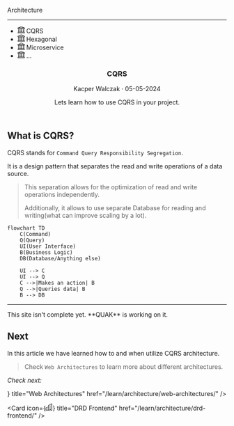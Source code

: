 
<section className="header__height w-full rounded-2xl bg-indigo-900 bg-opacity-10 border-2 border-indigo-500 mt-2">
    <article className="flex flex-col align-between h-full relative">
        <div className="absolute top-0 left-0 p-2">
            <ArchitectureTag/>
        </div>
        <section className="shadow-lg flex align-center justify-center gap-3 h-full overflow-hidden">
            <div className="flex flex-col bg-violet-900 h-40 w-40 p-2 mt-20 text-white font-bold rounded">
                <p>Architecture</p>
                <hr/>
                <ul>
                    <li className="flex items-center gap-2 p-1 bg-violet-700">
                        <svg xmlns="http://www.w3.org/2000/svg" width="16" height="16" fill="currentColor"
                             className="bi bi-bank" viewBox="0 0 16 16">
                            <path
                                d="m8 0 6.61 3h.89a.5.5 0 0 1 .5.5v2a.5.5 0 0 1-.5.5H15v7a.5.5 0 0 1 .485.38l.5 2a.498.498 0 0 1-.485.62H.5a.498.498 0 0 1-.485-.62l.5-2A.5.5 0 0 1 1 13V6H.5a.5.5 0 0 1-.5-.5v-2A.5.5 0 0 1 .5 3h.89zM3.777 3h8.447L8 1zM2 6v7h1V6zm2 0v7h2.5V6zm3.5 0v7h1V6zm2 0v7H12V6zM13 6v7h1V6zm2-1V4H1v1zm-.39 9H1.39l-.25 1h13.72z"/>
                        </svg>
                        <span>CQRS</span>
                    </li>
                    <li className="flex items-center gap-2">
                        <svg xmlns="http://www.w3.org/2000/svg" width="16" height="16" fill="currentColor"
                             className="bi bi-bank" viewBox="0 0 16 16">
                            <path
                                d="m8 0 6.61 3h.89a.5.5 0 0 1 .5.5v2a.5.5 0 0 1-.5.5H15v7a.5.5 0 0 1 .485.38l.5 2a.498.498 0 0 1-.485.62H.5a.498.498 0 0 1-.485-.62l.5-2A.5.5 0 0 1 1 13V6H.5a.5.5 0 0 1-.5-.5v-2A.5.5 0 0 1 .5 3h.89zM3.777 3h8.447L8 1zM2 6v7h1V6zm2 0v7h2.5V6zm3.5 0v7h1V6zm2 0v7H12V6zM13 6v7h1V6zm2-1V4H1v1zm-.39 9H1.39l-.25 1h13.72z"/>
                        </svg>
                        <span className="text-violet-500">Hexagonal</span>
                    </li>
                    <li className="flex items-center gap-2">
                        <svg xmlns="http://www.w3.org/2000/svg" width="16" height="16" fill="currentColor"
                             className="bi bi-bank" viewBox="0 0 16 16">
                            <path
                                d="m8 0 6.61 3h.89a.5.5 0 0 1 .5.5v2a.5.5 0 0 1-.5.5H15v7a.5.5 0 0 1 .485.38l.5 2a.498.498 0 0 1-.485.62H.5a.498.498 0 0 1-.485-.62l.5-2A.5.5 0 0 1 1 13V6H.5a.5.5 0 0 1-.5-.5v-2A.5.5 0 0 1 .5 3h.89zM3.777 3h8.447L8 1zM2 6v7h1V6zm2 0v7h2.5V6zm3.5 0v7h1V6zm2 0v7H12V6zM13 6v7h1V6zm2-1V4H1v1zm-.39 9H1.39l-.25 1h13.72z"/>
                        </svg>
                        <span className="text-violet-500">Microservice</span>
                    </li>
                    <li className="flex items-center gap-2">
                        <svg xmlns="http://www.w3.org/2000/svg" width="16" height="16" fill="currentColor"
                             className="bi bi-bank" viewBox="0 0 16 16">
                            <path
                                d="m8 0 6.61 3h.89a.5.5 0 0 1 .5.5v2a.5.5 0 0 1-.5.5H15v7a.5.5 0 0 1 .485.38l.5 2a.498.498 0 0 1-.485.62H.5a.498.498 0 0 1-.485-.62l.5-2A.5.5 0 0 1 1 13V6H.5a.5.5 0 0 1-.5-.5v-2A.5.5 0 0 1 .5 3h.89zM3.777 3h8.447L8 1zM2 6v7h1V6zm2 0v7h2.5V6zm3.5 0v7h1V6zm2 0v7H12V6zM13 6v7h1V6zm2-1V4H1v1zm-.39 9H1.39l-.25 1h13.72z"/>
                        </svg>
                        <span className="text-violet-500">...</span>
                    </li>
                </ul>
            </div>
        </section>
        <header className="flex flex-col px-4 pb-4 pt-4">
            <div className="flex flex-row justify-between items-center mb-3 border-b-2 border-b-indigo-300">
                <h1 className="text-2xl font-bold">CQRS</h1>
                <p className="mt-2 text-lg text-gray-500">Kacper Walczak &middot; 05-05-2024</p>
            </div>
            <p className="mt-2 text-lg">Lets learn how to use CQRS in your project.</p>
        </header>
    </article>
</section>

## What is CQRS?

CQRS stands for `Command Query Responsibility Segregation`.

It is a design pattern that separates the read and write operations of a data source.

> This separation allows for the optimization of read and write operations independently.
>
> Additionally, it allows to use separate Database for reading and writing(what can improve scaling by a lot).

```mermaid
flowchart TD
    C(Command)
    Q(Query)
    UI(User Interface)
    B(Business Logic)
    DB(Database/Anything else)

    UI --> C
    UI --> Q
    C -->|Makes an action| B
    Q -->|Queries data| B
    B --> DB
```

<hr />

<Callout emoji="🏗️">
  This site isn't complete yet. **QUAK** is working on it.
</Callout>

## Next

In this article we have learned how to and when utilize CQRS architecture.

> Check `Web Architectures` to learn more about different architectures.

*Check next:*

<Cards>
  <Card icon={<svg xmlns="http://www.w3.org/2000/svg" width="16" height="16" fill="currentColor" viewBox="0 0 16 16">
    <path d="M14.763.075A.5.5 0 0 1 15 .5v15a.5.5 0 0 1-.5.5h-3a.5.5 0 0 1-.5-.5V14h-1v1.5a.5.5 0 0 1-.5.5h-9a.5.5 0 0 1-.5-.5V10a.5.5 0 0 1 .342-.474L6 7.64V4.5a.5.5 0 0 1 .276-.447l8-4a.5.5 0 0 1 .487.022M6 8.694 1 10.36V15h5zM7 15h2v-1.5a.5.5 0 0 1 .5-.5h2a.5.5 0 0 1 .5.5V15h2V1.309l-7 3.5z"/>
    <path d="M2 11h1v1H2zm2 0h1v1H4zm-2 2h1v1H2zm2 0h1v1H4zm4-4h1v1H8zm2 0h1v1h-1zm-2 2h1v1H8zm2 0h1v1h-1zm2-2h1v1h-1zm0 2h1v1h-1zM8 7h1v1H8zm2 0h1v1h-1zm2 0h1v1h-1zM8 5h1v1H8zm2 0h1v1h-1zm2 0h1v1h-1zm0-2h1v1h-1z"/>
  </svg>} title="Web Architectures" href="/learn/architecture/web-architectures/" />

  <Card icon={<svg xmlns="http://www.w3.org/2000/svg" width="16" height="16" fill="currentColor" viewBox="0 0 16 16">
  <path d="M14.763.075A.5.5 0 0 1 15 .5v15a.5.5 0 0 1-.5.5h-3a.5.5 0 0 1-.5-.5V14h-1v1.5a.5.5 0 0 1-.5.5h-9a.5.5 0 0 1-.5-.5V10a.5.5 0 0 1 .342-.474L6 7.64V4.5a.5.5 0 0 1 .276-.447l8-4a.5.5 0 0 1 .487.022M6 8.694 1 10.36V15h5zM7 15h2v-1.5a.5.5 0 0 1 .5-.5h2a.5.5 0 0 1 .5.5V15h2V1.309l-7 3.5z"/>
  <path d="M2 11h1v1H2zm2 0h1v1H4zm-2 2h1v1H2zm2 0h1v1H4zm4-4h1v1H8zm2 0h1v1h-1zm-2 2h1v1H8zm2 0h1v1h-1zm2-2h1v1h-1zm0 2h1v1h-1zM8 7h1v1H8zm2 0h1v1h-1zm2 0h1v1h-1zM8 5h1v1H8zm2 0h1v1h-1zm2 0h1v1h-1zm0-2h1v1h-1z"/>
</svg>} title="DRD Frontend" href="/learn/architecture/drd-frontend/" />
</Cards>

<section className="rounded-2xl bg-lines flex mt-10 mb-20 h-20 w-full"></section>

<LatestReadings />
